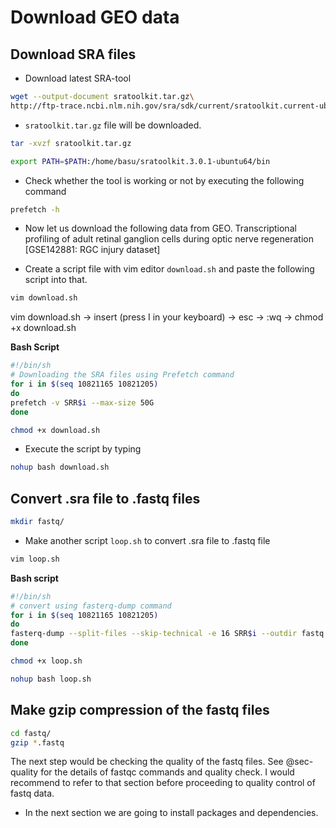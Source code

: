 # Download GEO data

## Download SRA files

- Download latest SRA-tool

```bash
wget --output-document sratoolkit.tar.gz\
http://ftp-trace.ncbi.nlm.nih.gov/sra/sdk/current/sratoolkit.current-ubuntu64.tar.gz
```
- `sratoolkit.tar.gz` file will be downloaded.

```bash
tar -xvzf sratoolkit.tar.gz

export PATH=$PATH:/home/basu/sratoolkit.3.0.1-ubuntu64/bin
```

- Check whether the tool is working or not by executing the following command

```bash
prefetch -h
```
- Now let us download the following data from GEO. Transcriptional profiling of adult retinal ganglion cells during optic nerve regeneration [GSE142881: RGC injury dataset]

- Create a script file with vim editor `download.sh` and paste the following script into that.

```bash
vim download.sh
```
:::{.callout-note}
vim download.sh → insert (press I in your keyboard) → esc → :wq → chmod +x download.sh
:::


**Bash Script**

```bash
#!/bin/sh
# Downloading the SRA files using Prefetch command
for i in $(seq 10821165 10821205)
do
prefetch -v SRR$i --max-size 50G
done
```

```bash
chmod +x download.sh
```

- Execute the script by typing

```bash
nohup bash download.sh
```

## Convert .sra file to .fastq files

```bash
mkdir fastq/
```
- Make another script `loop.sh` to convert .sra file to .fastq file

```bash
vim loop.sh
```

**Bash script**

```bash
#!/bin/sh
# convert using fasterq-dump command
for i in $(seq 10821165 10821205)
do
fasterq-dump --split-files --skip-technical -e 16 SRR$i --outdir fastq
done
```

```bash
chmod +x loop.sh
```

```bash
nohup bash loop.sh
```

## Make gzip compression of the fastq files

```bash
cd fastq/
gzip *.fastq
```

:::{.callout-note}
The next step would be checking the quality of the fastq files. See @sec-quality for the  details of fastqc commands and quality check. I would recommend to refer to that section before proceeding to quality control of fastq data.
:::

- In the next section we are going to install packages and dependencies.